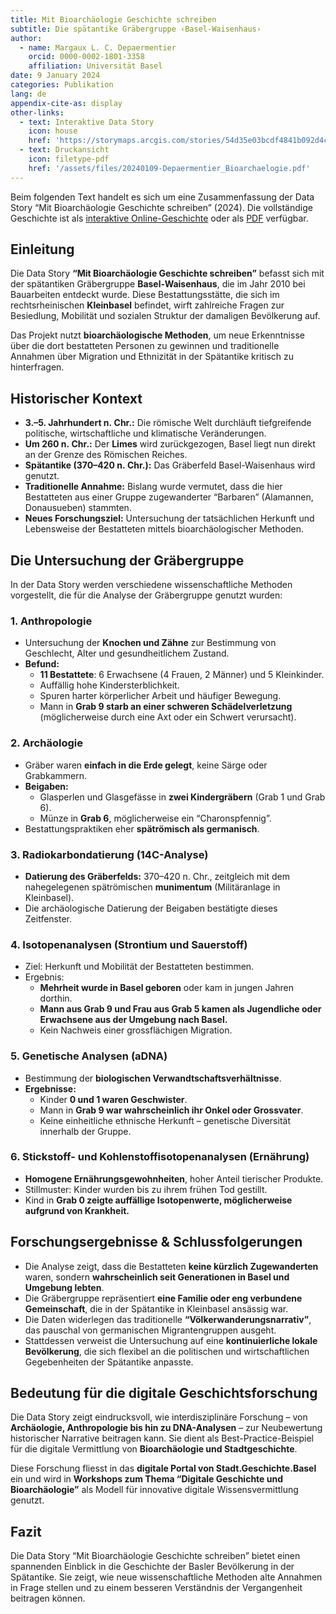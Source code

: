 ```yaml
---
title: Mit Bioarchäologie Geschichte schreiben
subtitle: Die spätantike Gräbergruppe ‹Basel-Waisenhaus›
author:
  - name: Margaux L. C. Depaermentier
    orcid: 0000-0002-1801-3358
    affiliation: Universität Basel
date: 9 January 2024
categories: Publikation
lang: de
appendix-cite-as: display
other-links:
  - text: Interaktive Data Story
    icon: house
    href: 'https://storymaps.arcgis.com/stories/54d35e03bcdf4841b092d4c4906227e9'
  - text: Druckansicht
    icon: filetype-pdf
    href: '/assets/files/20240109-Depaermentier_Bioarchaelogie.pdf'
---
```


::: callout-note
Beim folgenden Text handelt es sich um eine Zusammenfassung der Data Story "Mit Bioarchäologie Geschichte schreiben" (2024). Die vollständige Geschichte ist als [interaktive Online-Geschichte](https://storymaps.arcgis.com/stories/54d35e03bcdf4841b092d4c4906227e9) oder als [PDF](/assets/files/20240109-Depaermentier_Bioarchaelogie.pdf) verfügbar.
:::

## Einleitung

Die Data Story **"Mit Bioarchäologie Geschichte schreiben"** befasst sich mit der spätantiken Gräbergruppe **Basel-Waisenhaus**, die im Jahr 2010 bei Bauarbeiten entdeckt wurde. Diese Bestattungsstätte, die sich im rechtsrheinischen **Kleinbasel** befindet, wirft zahlreiche Fragen zur Besiedlung, Mobilität und sozialen Struktur der damaligen Bevölkerung auf.

Das Projekt nutzt **bioarchäologische Methoden**, um neue Erkenntnisse über die dort bestatteten Personen zu gewinnen und traditionelle Annahmen über Migration und Ethnizität in der Spätantike kritisch zu hinterfragen.

## Historischer Kontext

-   **3.–5. Jahrhundert n. Chr.:** Die römische Welt durchläuft tiefgreifende politische, wirtschaftliche und klimatische Veränderungen.\
-   **Um 260 n. Chr.:** Der **Limes** wird zurückgezogen, Basel liegt nun direkt an der Grenze des Römischen Reiches.\
-   **Spätantike (370–420 n. Chr.):** Das Gräberfeld Basel-Waisenhaus wird genutzt.\
-   **Traditionelle Annahme:** Bislang wurde vermutet, dass die hier Bestatteten aus einer Gruppe zugewanderter "Barbaren" (Alamannen, Donausueben) stammten.\
-   **Neues Forschungsziel:** Untersuchung der tatsächlichen Herkunft und Lebensweise der Bestatteten mittels bioarchäologischer Methoden.

## Die Untersuchung der Gräbergruppe

In der Data Story werden verschiedene wissenschaftliche Methoden vorgestellt, die für die Analyse der Gräbergruppe genutzt wurden:

### 1. Anthropologie

-   Untersuchung der **Knochen und Zähne** zur Bestimmung von Geschlecht, Alter und gesundheitlichem Zustand.\
-   **Befund:**
    -   **11 Bestattete**: 6 Erwachsene (4 Frauen, 2 Männer) und 5 Kleinkinder.\
    -   Auffällig hohe Kindersterblichkeit.\
    -   Spuren harter körperlicher Arbeit und häufiger Bewegung.\
    -   Mann in **Grab 9 starb an einer schweren Schädelverletzung** (möglicherweise durch eine Axt oder ein Schwert verursacht).

### 2. Archäologie

-   Gräber waren **einfach in die Erde gelegt**, keine Särge oder Grabkammern.\
-   **Beigaben:**
    -   Glasperlen und Glasgefässe in **zwei Kindergräbern** (Grab 1 und Grab 6).\
    -   Münze in **Grab 6**, möglicherweise ein "Charonspfennig".\
-   Bestattungspraktiken eher **spätrömisch als germanisch**.

### 3. Radiokarbondatierung (14C-Analyse)

-   **Datierung des Gräberfelds:** 370–420 n. Chr., zeitgleich mit dem nahegelegenen spätrömischen **munimentum** (Militäranlage in Kleinbasel).\
-   Die archäologische Datierung der Beigaben bestätigte dieses Zeitfenster.

### 4. Isotopenanalysen (Strontium und Sauerstoff)

-   Ziel: Herkunft und Mobilität der Bestatteten bestimmen.\
-   Ergebnis:
    -   **Mehrheit wurde in Basel geboren** oder kam in jungen Jahren dorthin.\
    -   **Mann aus Grab 9 und Frau aus Grab 5 kamen als Jugendliche oder Erwachsene aus der Umgebung nach Basel.**\
    -   Kein Nachweis einer grossflächigen Migration.

### 5. Genetische Analysen (aDNA)

-   Bestimmung der **biologischen Verwandtschaftsverhältnisse**.\
-   **Ergebnisse:**
    -   Kinder **0 und 1 waren Geschwister**.\
    -   Mann in **Grab 9 war wahrscheinlich ihr Onkel oder Grossvater**.\
    -   Keine einheitliche ethnische Herkunft – genetische Diversität innerhalb der Gruppe.

### 6. Stickstoff- und Kohlenstoffisotopenanalysen (Ernährung)

-   **Homogene Ernährungsgewohnheiten**, hoher Anteil tierischer Produkte.\
-   Stillmuster: Kinder wurden bis zu ihrem frühen Tod gestillt.\
-   Kind in **Grab 0 zeigte auffällige Isotopenwerte, möglicherweise aufgrund von Krankheit.**

## Forschungsergebnisse & Schlussfolgerungen

-   Die Analyse zeigt, dass die Bestatteten **keine kürzlich Zugewanderten** waren, sondern **wahrscheinlich seit Generationen in Basel und Umgebung lebten**.\
-   Die Gräbergruppe repräsentiert **eine Familie oder eng verbundene Gemeinschaft**, die in der Spätantike in Kleinbasel ansässig war.\
-   Die Daten widerlegen das traditionelle **"Völkerwanderungsnarrativ"**, das pauschal von germanischen Migrantengruppen ausgeht.\
-   Stattdessen verweist die Untersuchung auf eine **kontinuierliche lokale Bevölkerung**, die sich flexibel an die politischen und wirtschaftlichen Gegebenheiten der Spätantike anpasste.

## Bedeutung für die digitale Geschichtsforschung

Die Data Story zeigt eindrucksvoll, wie interdisziplinäre Forschung – von **Archäologie, Anthropologie bis hin zu DNA-Analysen** – zur Neubewertung historischer Narrative beitragen kann. Sie dient als Best-Practice-Beispiel für die digitale Vermittlung von **Bioarchäologie und Stadtgeschichte**.

Diese Forschung fliesst in das **digitale Portal von Stadt.Geschichte.Basel** ein und wird in **Workshops zum Thema "Digitale Geschichte und Bioarchäologie"** als Modell für innovative digitale Wissensvermittlung genutzt.

## Fazit

Die Data Story "Mit Bioarchäologie Geschichte schreiben" bietet einen spannenden Einblick in die Geschichte der Basler Bevölkerung in der Spätantike. Sie zeigt, wie neue wissenschaftliche Methoden alte Annahmen in Frage stellen und zu einem besseren Verständnis der Vergangenheit beitragen können.
